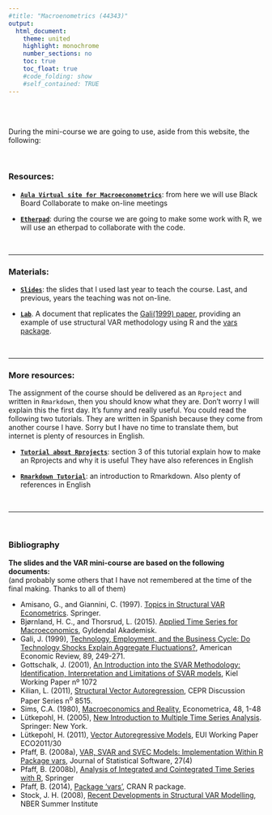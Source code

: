 ```yaml
---
#title: "Macroenometrics (44343)"
output:
  html_document:
    theme: united
    highlight: monochrome 
    number_sections: no
    toc: true
    toc_float: true
    #code_folding: show
    #self_contained: TRUE
---
```


<br><br>


During the mini-course we are going to use, aside from this website, the following:

<br>

### Resources:

- [**`Aula Virtual site for Macroeconometrics`**](https://aulavirtual.uv.es/course/view.php?id=9759): from here we will use Black Board Collaborate to make on-line meetings

- [**`Etherpad`**](https://etherpad.wikimedia.org/p/var_18): during the course we are going to make some work with R, we will use an etherpad to collaborate with the code.

<br>

------------------

### Materials:

- [**`Slides`**](https://perezp44.github.io/VAR-models-web/03-Slides.html): the slides that I used last year to teach the course. Last, and previous, years the teaching was not on-line.

- [**`Lab`**](https://perezp44.github.io/VAR-models-web/04-Lab-Gali.html). A document that replicates the [Gali(1999) paper](http://www.crei.cat/wp-content/uploads/users/pages/jgaer99.pdf), providing an example of use structural VAR methodology using R and the [vars package](http://cran.r-project.org/web/packages/vars/vars.pdf).

<br>

------------------------------

### More resources:

The assignment of the course should be delivered as an `Rproject` and written in `Rmarkdown`, then you should know what they are. Don't worry I will explain this the first day. It's funny and really useful. You could read the following two tutorials. They are written in Spanish because they come from another course I have. Sorry but I have no time to translate them, but internet is plenty of resources in English.

- [**`Tutorial about Rprojects`**](https://perezp44.github.io/VAR-models-web/tt_01_primeros_pasos-con-R.html): section 3 of this tutorial explain how to make an Rprojects and why it is useful They have also references in English



- [**`Rmarkdown Tutorial`**](https://perezp44.github.io/VAR-models-web/tt_02_Rmarkdown.html): an introduction to Rmarkdown. Also plenty of references in English

<br>

---------------------------------


<br>


### Bibliography

**The slides and the VAR mini-course are based on the following documents:**  
(and probably some others that I have not remembered at the time of the final making. Thanks to all of them)


- Amisano, G., and Giannini, C. (1997). [Topics in Structural VAR Econometrics](http://www.springer.com/gp/book/9783662027578). Springer. 
- Bjørnland, H. C., and Thorsrud, L. (2015). [Applied Time Series for Macroeconomics](http://www.gyldendal.no/Faglitteratur/OEkonomi-og-administrasjon/Samfunnsoekonomi/Applied-time-series-for-macroeconomics-2.-utg),  Gyldendal Akademisk. 
- Gali, J. (1999), [Technology, Employment, and the Business Cycle: Do Technology Shocks
Explain Aggregate Fluctuations?](http://crei.cat/people/gali/jgaer99.pdf), American Economic Review, 89, 249-271.
- Gottschalk, J. (2001), [An Introduction into the SVAR Methodology: Identification, Interpretation and Limitations of SVAR models](https://www.ifw-members.ifw-kiel.de/publications/an-introduction-into-the-svar-methodology-identification-interpretation-and-limitations-of-svar-models/kap1072.pdf), Kiel Working Paper nº 1072
- Kilian, L. (2011),  [Structural Vector Autoregression](https://ideas.repec.org/p/cpr/ceprdp/8515.html), CEPR Discussion Paper Series n^o^ 8515.
- Sims, C.A. (1980), [Macroeconomics and Reality](https://ideas.repec.org/a/ecm/emetrp/v48y1980i1p1-48.html), Econometrica, 48, 1-48
- Lütkepohl, H. (2005), [New Introduction to Multiple Time Series Analysis](http://www.springer.com/gp/book/9783540401728). Springer: New York.
- Lütkepohl, H. (2011), [Vector Autoregressive Models](http://cadmus.eui.eu/bitstream/handle/1814/19354/ECO_2011_30.pdf), EUI Working Paper ECO2011/30
- Pfaff, B. (2008a), [VAR, SVAR and SVEC Models: Implementation Within R Package vars](http://www.jstatsoft.org/v27/i04/paper), Journal of Statistical Software, 27(4)
- Pfaff, B. (2008b), [Analysis of Integrated and Cointegrated Time Series with R](http://www.springer.com/gp/book/9780387759661), Springer
- Pfaff, B. (2014), [Package 'vars'](http://cran.r-project.org/web/packages/vars/vars.pdf), CRAN R package.
- Stock, J. H. (2008), [Recent Developments in Structural VAR Modelling](http://www.nber.org/WNE/slides7-14-08/Lecture7.pdf), NBER Summer Institute


<br><br><br><br>
